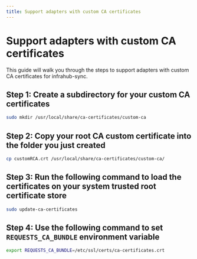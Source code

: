 ```yaml
---
title: Support adapters with custom CA certificates
---
```


# Support adapters with custom CA certificates

This guide will walk you through the steps to support adapters with custom CA certificates for infrahub-sync.

## Step 1: Create a subdirectory for your custom CA certificates

```bash
sudo mkdir /usr/local/share/ca-certificates/custom-ca
```

## Step 2: Copy your root CA custom certificate into the folder you just created

```bash
cp customRCA.crt /usr/local/share/ca-certificates/custom-ca/
```

## Step 3: Run the following command to load the certificates on your system trusted root certificate store

```bash
sudo update-ca-certificates
```

## Step 4: Use the following command to set `REQUESTS_CA_BUNDLE` environment variable

```bash
export REQUESTS_CA_BUNDLE=/etc/ssl/certs/ca-certificates.crt
```
